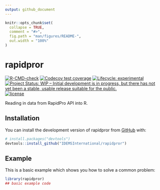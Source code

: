 ```yaml
---
output: github_document
---
```


<!-- README.md is generated from README.Rmd. Please edit that file -->

```r
knitr::opts_chunk$set(
  collapse = TRUE,
  comment = "#>",
  fig.path = "man/figures/README-",
  out.width = "100%"
)
```

# rapidpror

<!-- badges: start -->
[![R-CMD-check](https://github.com/IDEMSInternational/rapidpror/workflows/R-CMD-check/badge.svg)](https://github.com/IDEMSInternational/rapidpror/actions)
[![Codecov test
coverage](https://codecov.io/gh/IDEMSInternational/rapidpror/branch/main/graph/badge.svg)](https://app.codecov.io/gh/IDEMSInternational/rapidpror?branch=main)
[![Lifecycle:
experimental](https://img.shields.io/badge/lifecycle-experimental-orange.svg)](https://lifecycle.r-lib.org/articles/stages.html#experimental)
[![Project Status: WIP – Initial development is in progress, but there
has not yet been a stable, usable release suitable for the
public.](https://www.repostatus.org/badges/latest/wip.svg)](https://www.repostatus.org/#wip)
[![license](https://img.shields.io/badge/license-LGPL%20(%3E=%203)-lightgrey.svg)](https://www.gnu.org/licenses/lgpl-3.0.en.html)
<!-- badges: end -->

Reading in data from RapidPro API into R.

## Installation

You can install the development version of rapidpror from [GitHub](https://github.com/) with:

``` r
# install.packages("devtools")
devtools::install_github("IDEMSInternational/rapidpror")
```

## Example

This is a basic example which shows you how to solve a common problem:

```r
library(rapidpror)
## basic example code
```